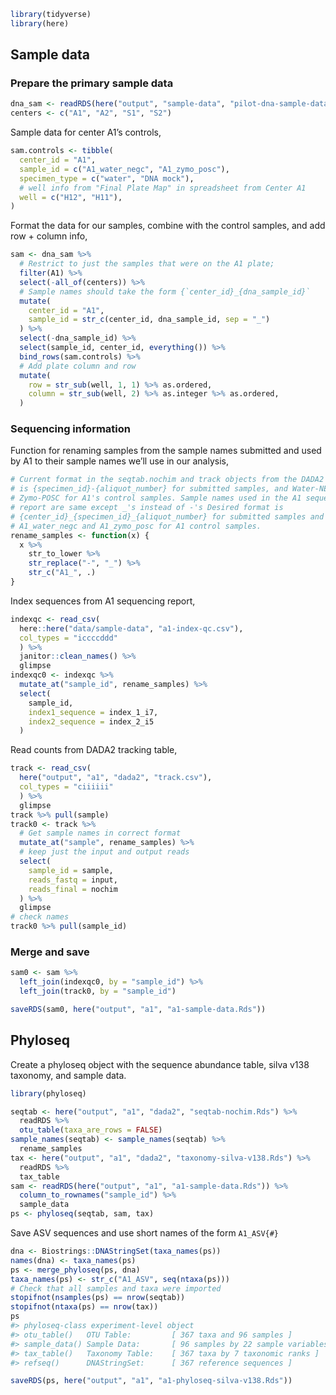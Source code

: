 
```r
library(tidyverse)
library(here)
```

## Sample data

### Prepare the primary sample data

```r
dna_sam <- readRDS(here("output", "sample-data", "pilot-dna-sample-data.Rds"))
centers <- c("A1", "A2", "S1", "S2")
```

Sample data for center A1's controls,
```r
sam.controls <- tibble(
  center_id = "A1",
  sample_id = c("A1_water_negc", "A1_zymo_posc"),
  specimen_type = c("water", "DNA mock"),
  # well info from "Final Plate Map" in spreadsheet from Center A1
  well = c("H12", "H11"),
)
```

Format the data for our samples, combine with the control samples, and add
row + column info,
```r
sam <- dna_sam %>%
  # Restrict to just the samples that were on the A1 plate; 
  filter(A1) %>%
  select(-all_of(centers)) %>% 
  # Sample names should take the form {`center_id}_{dna_sample_id}`
  mutate(
    center_id = "A1",
    sample_id = str_c(center_id, dna_sample_id, sep = "_")
  ) %>%
  select(-dna_sample_id) %>%
  select(sample_id, center_id, everything()) %>%
  bind_rows(sam.controls) %>%
  # Add plate column and row
  mutate(
    row = str_sub(well, 1, 1) %>% as.ordered,
    column = str_sub(well, 2) %>% as.integer %>% as.ordered,
  )
```

### Sequencing information

Function for renaming samples from the sample names submitted and used by A1 to
their sample names we'll use in our analysis,
```r
# Current format in the seqtab.nochim and track objects from the DADA2 workflow
# is {specimen_id}-{aliquot_number} for submitted samples, and Water-NEGC and
# Zymo-POSC for A1's control samples. Sample names used in the A1 sequencing
# report are same except _'s instead of -'s Desired format is
# {center_id}_{specimen_id}_{aliquot_number} for submitted samples and
# A1_water_negc and A1_zymo_posc for A1 control samples.
rename_samples <- function(x) {
  x %>% 
    str_to_lower %>%
    str_replace("-", "_") %>%
    str_c("A1_", .)
}
```

Index sequences from A1 sequencing report,
```r
indexqc <- read_csv(
  here::here("data/sample-data", "a1-index-qc.csv"),
  col_types = "iccccddd"
  ) %>%
  janitor::clean_names() %>%
  glimpse
indexqc0 <- indexqc %>%
  mutate_at("sample_id", rename_samples) %>%
  select(
    sample_id,
    index1_sequence = index_1_i7,
    index2_sequence = index_2_i5
  )
```

Read counts from DADA2 tracking table,
```r
track <- read_csv(
  here("output", "a1", "dada2", "track.csv"),
  col_types = "ciiiiii"
  ) %>%
  glimpse
track %>% pull(sample)
track0 <- track %>%
  # Get sample names in correct format
  mutate_at("sample", rename_samples) %>%
  # keep just the input and output reads
  select(
    sample_id = sample,
    reads_fastq = input, 
    reads_final = nochim
  ) %>%
  glimpse
# check names
track0 %>% pull(sample_id)
```

### Merge and save

```r
sam0 <- sam %>%
  left_join(indexqc0, by = "sample_id") %>%
  left_join(track0, by = "sample_id")
```

```r
saveRDS(sam0, here("output", "a1", "a1-sample-data.Rds"))
```

## Phyloseq

Create a phyloseq object with the sequence abundance table, silva v138
taxonomy, and sample data.
```r
library(phyloseq)

seqtab <- here("output", "a1", "dada2", "seqtab-nochim.Rds") %>%
  readRDS %>%
  otu_table(taxa_are_rows = FALSE)
sample_names(seqtab) <- sample_names(seqtab) %>%
  rename_samples
tax <- here("output", "a1", "dada2", "taxonomy-silva-v138.Rds") %>%
  readRDS %>%
  tax_table
sam <- readRDS(here("output", "a1", "a1-sample-data.Rds")) %>%
  column_to_rownames("sample_id") %>%
  sample_data
ps <- phyloseq(seqtab, sam, tax)
```

Save ASV sequences and use short names of the form `A1_ASV{#}`
```r
dna <- Biostrings::DNAStringSet(taxa_names(ps))
names(dna) <- taxa_names(ps)
ps <- merge_phyloseq(ps, dna)
taxa_names(ps) <- str_c("A1_ASV", seq(ntaxa(ps)))
# Check that all samples and taxa were imported
stopifnot(nsamples(ps) == nrow(seqtab))
stopifnot(ntaxa(ps) == nrow(tax))
ps
#> phyloseq-class experiment-level object
#> otu_table()   OTU Table:         [ 367 taxa and 96 samples ]
#> sample_data() Sample Data:       [ 96 samples by 22 sample variables ]
#> tax_table()   Taxonomy Table:    [ 367 taxa by 7 taxonomic ranks ]
#> refseq()      DNAStringSet:      [ 367 reference sequences ]
```

```r
saveRDS(ps, here("output", "a1", "a1-phyloseq-silva-v138.Rds"))
```
